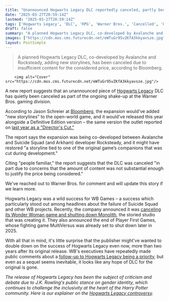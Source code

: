 ```yaml
---
title: "Unannounced Hogwarts Legacy DLC reportedly canceled, partly because the studio wasn't sure it'd be worth players' money"
date: "2025-03-27T20:59:14Z"
lastmod: "2025-03-27T20:59:14Z"
tags: ['Hogwarts Legacy', 'DLC', 'RPG', 'Warner Bros.', 'Cancelled', 'Open-World', 'Action RPG']
draft: false
summary: "A planned Hogwarts Legacy DLC, co-developed by Avalanche and Rocksteady, adding new storylines, has been canceled due to insufficient content for the considered price, according to Bloomberg."
images: ["https://cdn.mos.cms.futurecdn.net/eWTuGr95vZKfA3kkyavsze.jpg"]
layout: PostSimple
---
```

> A planned Hogwarts Legacy DLC, co-developed by Avalanche and Rocksteady, adding new storylines, has been canceled due to insufficient content for the considered price, according to Bloomberg.


        <img alt="Cover" src="https://cdn.mos.cms.futurecdn.net/eWTuGr95vZKfA3kkyavsze.jpg"/>
        
A new report suggests that an unannounced piece of [Hogwarts Legacy](https://www.gamesradar.com/hogwarts-legacy-guide/) DLC has quietly been canceled as part of the ongoing shake-up at the Warner Bros. gaming division.

According to Jason Schreier at [Bloomberg](https://www.bloomberg.com/news/articles/2025-03-27/warner-bros-cancels-planned-hogwarts-legacy-game-expansion?accessToken=eyJhbGciOiJIUzI1NiIsInR5cCI6IkpXVCJ9.eyJzb3VyY2UiOiJTdWJzY3JpYmVyR2lmdGVkQXJ0aWNsZSIsImlhdCI6MTc0MzEwMzc5MiwiZXhwIjoxNzQzNzA4NTkyLCJhcnRpY2xlSWQiOiJTVFNSRDZUMEFGQjQwMCIsImJjb25uZWN0SWQiOiJCMUVBQkI5NjQ2QUM0REZFQTJBRkI4MjI1MzgyQTJFQSJ9.dGBdhB7lWw3cxZNYXHsmp5Xz3rOJ-TM3ph6fDrDzGpg&leadSource=uverify%20wall), the expansion would've added "new storylines" to the open-world game, and it would've released this year alongside a Definitive Edition version – the same version the outlet reported on [last year as a "Director's Cut."](https://www.gamesradar.com/games/rpg/less-than-a-year-and-a-half-after-the-harry-potter-rpgs-release-a-directors-cut-of-hogwarts-legacy-is-reportedly-in-the-works/)

The report says the expansion was being co-developed between Avalanche and Suicide Squad (and Arkham) developer Rocksteady, and it might have restored "a storyline tied to one of the original game’s companions that was cut during development."

Citing "people familiar," the report suggests that the DLC was canceled "in part due to concerns that the amount of content was not substantial enough to justify the price being considered."

We've reached out to Warner Bros. for comment and will update this story if we learn more.

Hogwarts Legacy was a wild success for WB Games – a success which particularly stood out among headlines about the failure of Suicide Squad and other WB projects. Recently, the company announced it was [canceling its Wonder Woman game and shutting down Monolith](https://www.gamesradar.com/games/open-world/open-world-wonder-woman-and-lord-of-the-rings-studio-shut-down-alongside-multiversus-dev-at-warner-bros-report-claims/), the storied studio that was creating it. They also announced the end of Player First Games, whose fighting game MultiVersus was already set to shut down later in 2025.

With all that in mind, it's little surprise that the publisher might've wanted to double down on the success of Hogwarts Legacy even now, more than two years after its original release. WB's executives have repeatedly made public comments about a [follow-up to Hogwarts Legacy being a priority](https://www.gamesradar.com/games/open-world/hogwarts-legacy-2-is-one-of-the-biggest-priorities-for-warner-bros-a-couple-of-years-down-the-road/), but even as a sequel seems inevitable, it looks like any hope of DLC for the original is gone.

*The release of Hogwarts Legacy has been the subject of criticism and debate due to J.K. Rowling's public stance on gender identity, which continues to challenge the inclusivity at the heart of the Harry Potter community. Here is our explainer on the *[<em>Hogwarts Legacy controversy</em>](https://www.gamesradar.com/hogwarts-legacy-controversy-explained/)*.*
        